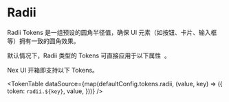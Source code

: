 
# Radii

Radii Tokens 是一组预设的圆角半径值，确保 UI 元素（如按钮、卡片、输入框等）拥有一致的圆角效果。

<Callout type='info'>
  <span className='x:float-left'>
    默认情况下，Radii 类型的 Tokens 可直接应用于以下属性&nbsp;
  </span>
  <AvailableProps.Radii />
  <span>。</span>
</Callout>

Nex UI 开箱即支持以下 Tokens。

<TokenTable
  dataSource={map(defaultConfig.tokens.radii, (value, key) => ({
    token: `radii.${key}`,
    value,
  }))}
/>
